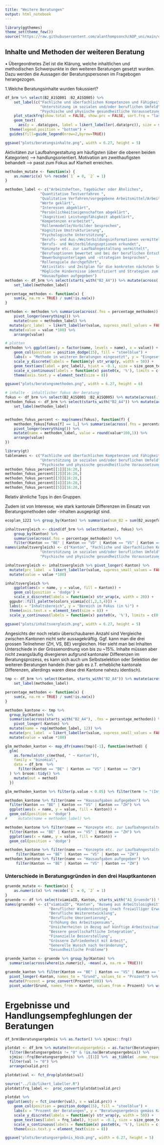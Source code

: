 ```yaml
---
title: "Weitere Beratungen"
output: html_notebook
---
```


```r
library(ggthemes)
theme_set(theme_few())
source("https://raw.githubusercontent.com/alanthompsonch/AOP_uni/main/crq_00_palette.R")

```


## Inhalte und Methoden der weiteren Beratung

•	Übergeordnetes Ziel ist die Klärung, welche inhaltlichen und methodischen Schwerpunkte in den weiteren Beratungen gesetzt wurden. Dazu werden die Aussagen der Beratungspersonen im Fragebogen  herangezogen. 

1.Welche Beratungsinhalte wurden fokussiert?

```r
df_brm %>% select(B2_A1SQ001 :B2_A1SQ005) %>% 
    set_label(c("Fachliche und überfachlichen Kompetenzen und Fähigkeiten", "Motivation/Persönlichkeit",
                "Unterstützung im sozialen und/oder beruflichen Umfeld", "Aktivitäten zur Laufbahngestaltung",
                "Psychische und physische gesundheitliche Voraussetzungen")) %>%
    plot_stackfrq(show.total = FALSE, show.prc = FALSE, sort.frq = "last.desc") + 
    geom_text(
      aes(y = .data$ypos, label = likert_labeller(.data$prc)), size = size_geom_text) +
  theme(legend.position = "bottom") +
  guides(fill=guide_legend(nrow=2,byrow=TRUE))

ggsave("plots/beratungsinhalte.png", width = 6.27, height = 5)
```
Aktivitäten zur Laufbahngestaltung am häufigsten (über die oberen beiden Kategorien) --> handlungsorientiert.
Motivation am zweithaufigsten behandelt --> passt zum Fokus auf Klarheit erreichen.

```r
methoden_mutate <- function(x) {
    as.numeric(x) %>% recode(`1` = 0, `2` = 1)
}

methoden_label <- c("Arbeitsheften, Tagebücher oder Ähnliches",
                "Quantitative Testverfahren ",
                "Qualitative Verfahren/vorgegebene Arbeitsmittel/Arbeitsblätter ",
                "Werte geklärt",
                "Interessen abgeklärt",
                "Persönlichkeitseigenschaften abgeklärt",
                "(kognitive) Leistungsfähigkeit abgeklärt",
                "Kompetenzen erarbeitet",
                "Rollenmodelle/Vorbilder besprochen",
                "Kognitive Umstrukturierung",
                "Psychologische Unterstützung",
                "Berufs- und Aus-/Weiterbildungsinformationen vermittelt",
                "Berufs- und Weiterbildungsoptionen erkundet",
                "Konzepte etc. zur Laufbahngestaltung vermittelt",
                "Berufsoptionen bewertet und bei der beruflichen Entscheidungsfindung geholfen",
                "Bewerbungsunterlagen und -strategien besprochen",
                "Rollenspiele durchgeführt",
                "Aktivitäts- und Zeitplan für die konkreten nächsten Schritte erstellt",
                "Mögliche Hindernisse identifiziert und Strategien zum Umgang besprochen",
                "Hausaufgaben aufgegeben")
methoden <- df_brm %>% select(starts_with("B2_A4")) %>% mutate(across(.fns = methoden_mutate)) %>% 
    set_label(methoden_label)

percentage_methoden <- function(x) {
    sum(x, na.rm = TRUE) / sum(!is.na(x))
}

methoden <- methoden %>% summarise(across(.fns = percentage_methoden)) %>%
    pivot_longer(everything()) %>%
    mutate(name = methoden_label) %>% 
  mutate(prc_label  = likert_labeller(value, supress_small_values = FALSE)) %>% 
  mutate(value = value *100) %>% 
    arrange(value)

# plotten    
methoden %>% ggplot(aes(y = factor(name, levels = name), x = value)) +
    geom_col(position = position_dodge(15), fill = "steelblue") +
    labs(x = "Methode in weiteren Beratungen eingesetzt", y = "Eingesetzte Beratungsmethoden") +
    scale_y_discrete(labels = function(y) str_wrap(y, width = 50)) +
    geom_text(aes(label = prc_label), hjust = -0.1, size = size_geom_text) +
    scale_x_continuous(labels = function(x) paste0(x, '%'), limits = c(0,100)) +
    theme(axis.text.y = element_text(size = 8))  

ggsave("plots/beratungsmethoden.png", width = 6.27, height = 6)
```

```r
# inhalte - inhaltlicher fokus der beratung
fokus <- df_brm %>% select(B2_A1SQ001 :B2_A1SQ005) %>% mutate(across(.fns = ~ifelse(.x == 4, 1, 0)))
methoden_fokus <- df_brm %>% select(starts_with("B2_A4")) %>% mutate(across(.fns = methoden_mutate)) %>% 
    set_label(methoden_label)


methoden_fokus_percent <- map(names(fokus), function(f) {
    methoden_fokus[fokus[f] == 1,] %>% summarise(across(.fns = percentage_methoden)) %>%
    pivot_longer(everything()) %>%
    mutate(name = methoden_label, value = round(value*100,1)) %>% 
    arrange(value)
})
```

```r
library(gt)
tablenames <- c("Fachliche und überfachlichen Kompetenzen und Fähigkeiten", "Motivation/Persönlichkeit",
                "Unterstützung im sozialen und/oder beruflichen Umfeld", "Aktivitäten zur Laufbahngestaltung",
                "Psychische und physische gesundheitliche Voraussetzungen")
methoden_fokus_percent[[1]][16:20,]
methoden_fokus_percent[[2]][16:20,]
methoden_fokus_percent[[3]][16:20,]
methoden_fokus_percent[[4]][16:20,]
methoden_fokus_percent[[5]][16:20,]
```
Relativ ähnliche Tops in den Gruppen.


Zudem ist von Interesse, wie stark kantonale Differenzen im Einsatz von Beratungsmethoden oder -inhalten ausgeprägt sind.

```r
ecoplan_1221 %>% group_by(Kanton) %>% summarise(sum_B2 = sum(B2_ausgefüllt, na.rm = TRUE))

inhaltsvergleich <- cbind(df_brm %>% select(Kanton), fokus) %>% 
    group_by(Kanton) %>% 
    summarise(across(.fns = percentage_methoden)) %>% 
    filter(Kanton == "BE" | Kanton == "VD" | Kanton == "VS" | Kanton == "ZH")
names(inhaltsvergleich) <- c("Kanton", "Fachliche und überfachlichen Kompetenzen und Fähigkeiten", "Motivation/Persönlichkeit",
                "Unterstützung im sozialen und/oder beruflichen Umfeld", "Aktivitäten zur Laufbahngestaltung",
                "Psychische und physische gesundheitliche Voraussetzungen")

inhaltsvergleich <- inhaltsvergleich %>% pivot_longer(-Kanton) %>% 
  mutate(prc_label  = likert_labeller(value, supress_small_values = FALSE)) %>% 
  mutate(value = value *100)

inhaltsvergleich %>% 
    ggplot(aes(x = name, y = value, fill = Kanton)) +
    geom_col(position = 'dodge') +
    scale_x_discrete(labels = function(x) str_wrap(x, width = 20)) +
  ggpubr::fill_palette(colors_viamia[c(1,2,3,4)]) +
  labs(x = "Inhaltsbereich", y = "Bereich im Fokus (in %)") +
  theme(axis.text.x = element_text(size = 8)) + 
  scale_y_continuous(labels = function(x) paste0(x, '%'), limits = c(0,50))
  
ggsave("plots/inhaltsvergleich.png", width = 6.27, height = 5)
```
Angesichts der noch relativ überschaubaren Anzahl sind Vergleiche zwischen Kantonen nicht sehr aussagekräftig. Ggf. kann man die drei grossen Teilnehmer (ZH, VS, BE) vergleichen. Hier sieht man bei Inhalten Unterschiede in der Grössenordnung von bis zu ~15%. Inhalte müssen aber nicht zwangsläufig divergieren aufgrund kantonaler Differenzen im Beratungsprozess, es kann sich auch um Selbstselektion oder Selektion der weiteren Beratungen handeln (hier gab es z.T. erhebliche kantonale Differenzen, allerdings waren diese drei Kantone nahezu identisch). 

```r
tmp <- df_brm %>% select(Kanton, starts_with("B2_A4")) %>% mutate(across(starts_with("B2_A4"), .fns = methoden_mutate)) %>% 
    set_label(methoden_label)

percentage_methoden <- function(x) {
    sum(x, na.rm = TRUE) / sum(!is.na(x))
}

methoden_kantone <- tmp %>% 
  group_by(Kanton) %>% 
  summarise(across(starts_with("B2_A4"), .fns = percentage_methoden)) %>%
    pivot_longer(-Kanton) %>%
  mutate(name = rep(methoden_label, 12)) %>% 
  mutate(prc_label  = likert_labeller(value, supress_small_values = FALSE)) %>% 
  mutate(value = value *100)

glm_methoden_kanton <- map_dfr(names(tmp)[-1], function(method) {
  glm(
    as.formula(str_c(method, " ~ Kanton")),
    family = "binomial",
    data = df_brm  %>%
      filter(Kanton == "BE" | Kanton == "VS" | Kanton == "ZH")
  ) %>% broom::tidy() %>% 
    mutate(out = method)
  })

glm_methoden_kanton %>% filter(p.value < 0.05) %>% filter(term != "(Intercept)") %>% arrange(p.value)

methoden_kantone %>% filter(name == "Hausaufgaben aufgegeben") %>%
  filter(Kanton == "BE" | Kanton == "VS" | Kanton == "ZH") %>% 
  ggplot(aes(x = name, y = value, fill = Kanton)) +
  geom_col(position = 'dodge')
#     mutate(name = methoden_label) %>% 

methoden_kantone %>% filter(name == "Konzepte etc. zur Laufbahngestaltung vermittelt") %>%
  filter(Kanton == "BE" | Kanton == "VS" | Kanton == "ZH") %>% 
  ggplot(aes(x = name, y = value, fill = Kanton)) +
  geom_col(position = 'dodge')

methoden_kantone %>% filter(name == "Konzepte etc. zur Laufbahngestaltung vermittelt") %>%
     filter(Kanton == "BE" | Kanton == "VS" | Kanton == "ZH")
methoden_kantone %>% filter(name == "Hausaufgaben aufgegeben") %>%
     filter(Kanton == "BE" | Kanton == "VS" | Kanton == "ZH")
```


### Unterschiede in Beratungsgründen in den drei Hauptkantonen

```r
gruende_mutate <- function(x) {
    as.numeric(x) %>% recode(`1` = 0, `2` = 1)
}
gruende <- df %>% select(viamiaID, Kanton, starts_with("A1_Gruende")) %>% mutate(across(starts_with("A1_Gruende"), .fns = gruende_mutate))
names(gruende) <- c("viamiaID", "Kanton", "Ausweg aus Arbeitslosigkeit",
                    "Beruflicher Wiedereinstieg (nach freiwilliger Erwerbspause)",
                    "Berufliche Weiterentwicklung",
                    "Berufliche Umorientierung",
                    "Erhöhung des Arbeitspensums",
                    "Unsicherheiten in Bezug auf künftige Arbeitssituation",
                    "Bessere gesellschaftliche Integration",
                    "Finanzielle Besserstellung",
                    "Grössere Zufriedenheit mit Arbeit",
                    "Generelle Wunsch nach Veränderung",
                    "Gesundheitliche Probleme")

gruende_kanton <- gruende %>% group_by(Kanton) %>% 
  summarise(across(where(is.numeric), ~mean(.x, na.rm = TRUE)))

gruende_kanton %>% filter(Kanton == "BE" | Kanton == "VS" | Kanton == "ZH") %>% 
  pivot_longer(-Kanton, names_to = "Grund", values_to = "Prozent") %>% 
  mutate(Prozent = proc_convert(Prozent*100)) %>% 
  pivot_wider(Grund, names_from = Kanton, values_from = Prozent) %>% write.table(., "clipboard", sep="\t", row.names=FALSE)
```


# Ergebnisse und Handlungsempfeghlungen der Beratungen

```r
df_brm$Beratungsergebnis %>% as.factor() %>% sjmisc::frq()

plotdat <- df_brm %>% mutate(Beratungsergebnis = as.factor(Beratungsergebnis)) %>%
  filter(Beratungsergebnis != "0" & !is.na(Beratungsergebnis)) %>% 
  sjmisc::frq(Beratungsergebnis) %>% .[[1]] %>%  as_tibble( .name_repair = "unique") %>% filter(val != is.na(val)) %>%
  filter(val != "0") %>% 
  arrange(valid.prc)

plotdat$val <- fct_drop(plotdat$val)

source("../lib/likert_labeller.R")
plotdat$frq_label <-  proc_convert(plotdat$valid.prc)

plotdat %>%
 ggplot(aes(y = fct_inorder(val), x = valid.prc)) +
    geom_col(position = position_dodge(15), fill = "steelblue") +
    labs(x = "Prozent der Beratungen", y = "Beratungsergebnis gemäss Kategorien der  KBSB-Statistik") +
    scale_y_discrete(labels = function(y) str_wrap(y, width = 50)) +
    geom_text(aes(label = frq_label), hjust = -0.1, size = size_geom_text) +
    scale_x_continuous(labels = function(x) paste0(x, '%'), limits = c(0,100)) +
    theme(axis.text.y = element_text(size = 8))  

ggsave("plots/beratungsergebnis_kbsb.png", width = 6.27, height = 5)
```

